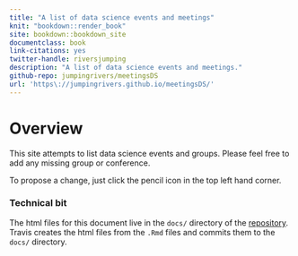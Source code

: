 ```yaml
--- 
title: "A list of data science events and meetings"
knit: "bookdown::render_book"
site: bookdown::bookdown_site
documentclass: book
link-citations: yes
twitter-handle: riversjumping
description: "A list of data science events and meetings."
github-repo: jumpingrivers/meetingsDS
url: 'https\://jumpingrivers.github.io/meetingsDS/'
---
```


# Overview {-}

This site attempts to list data science events and groups. Please 
feel free to add any missing group or conference. 

To propose a change, just click the pencil icon
in the top left hand corner.


### Technical bit {-}

The html files for this document live in the `docs/` directory of the [repository](https://github.com/jumpingrivers/meetingsDS/). Travis
creates the html files from the `.Rmd` files and commits them to the `docs/` directory.
